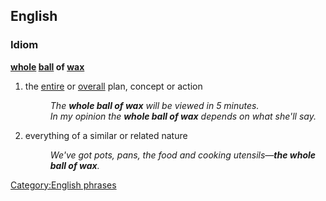 ==English==
===Idiom===
'''[[whole]] [[ball]] of [[wax]]'''
# {{slang}} the [[entire]] or [[overall]] plan, concept or action
#: ''The '''whole ball of wax''' will be viewed in 5 minutes.''
#: ''In my opinion the '''whole ball of wax''' depends on what she'll say.''
# {{slang}} everything of a similar or related nature
#: ''We've got pots, pans, the food and cooking utensils—'''the whole ball of wax'''.''

[[Category:English phrases]]